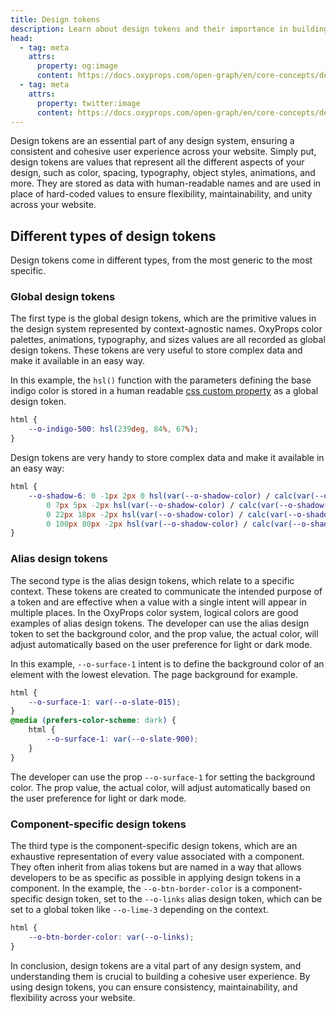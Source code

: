 ```yaml
---
title: Design tokens
description: Learn about design tokens and their importance in building a consistent and cohesive user experience across your website.
head:
  - tag: meta
    attrs:
      property: og:image
      content: https://docs.oxyprops.com/open-graph/en/core-concepts/design-tokens.png
  - tag: meta
    attrs:
      property: twitter:image
      content: https://docs.oxyprops.com/open-graph/en/core-concepts/design-tokens.png
---
```


Design tokens are an essential part of any design system, ensuring a consistent and cohesive user experience across your website. Simply put, design tokens are values that represent all the different aspects of your design, such as color, spacing, typography, object styles, animations, and more. They are stored as data with human-readable names and are used in place of hard-coded values to ensure flexibility, maintainability, and unity across your website.

## Different types of design tokens

Design tokens come in different types, from the most generic to the most specific.

### Global design tokens

The first type is the global design tokens, which are the primitive values in the design system represented by context-agnostic names. OxyProps color palettes, animations, typography, and sizes values are all recorded as global design tokens. These tokens are very useful to store complex data and make it available in an easy way.

In this example, the `hsl()` function with the parameters defining the base indigo color is stored in a human readable [css custom property](/en/core-concepts/css-custom-properties/) as a global design token.

```css title="Global design token"
html {
	--o-indigo-500: hsl(239deg, 84%, 67%);
}
```

Design tokens are very handy to store complex data and make it available in an easy way:

```css title="The --o-shadow-6 global design token"
html {
	--o-shadow-6: 0 -1px 2px 0 hsl(var(--o-shadow-color) / calc(var(--o-shadow-strength) + 2%)), 0 3px 2px -2px hsl(var(--o-shadow-color) / calc(var(--o-shadow-strength) + 3%)),
		0 7px 5px -2px hsl(var(--o-shadow-color) / calc(var(--o-shadow-strength) + 3%)), 0 12px 10px -2px hsl(var(--o-shadow-color) / calc(var(--o-shadow-strength) + 4%)),
		0 22px 18px -2px hsl(var(--o-shadow-color) / calc(var(--o-shadow-strength) + 5%)), 0 41px 33px -2px hsl(var(--o-shadow-color) / calc(var(--o-shadow-strength) + 6%)),
		0 100px 80px -2px hsl(var(--o-shadow-color) / calc(var(--o-shadow-strength) + 7%));
}
```

### Alias design tokens

The second type is the alias design tokens, which relate to a specific context. These tokens are created to communicate the intended purpose of a token and are effective when a value with a single intent will appear in multiple places. In the OxyProps color system, logical colors are good examples of alias design tokens. The developer can use the alias design token to set the background color, and the prop value, the actual color, will adjust automatically based on the user preference for light or dark mode.

In this example, `--o-surface-1` intent is to define the background color of an element with the lowest elevation. The page background for example.

```css title="Alias design token"
html {
	--o-surface-1: var(--o-slate-015);
}
@media (prefers-color-scheme: dark) {
	html {
		--o-surface-1: var(--o-slate-900);
	}
}
```

The developer can use the prop `--o-surface-1` for setting the background color. The prop value, the actual color, will adjust automatically based on the user preference for light or dark mode.

### Component-specific design tokens

The third type is the component-specific design tokens, which are an exhaustive representation of every value associated with a component. They often inherit from alias tokens but are named in a way that allows developers to be as specific as possible in applying design tokens in a component. In the example, the `--o-btn-border-color` is a component-specific design token, set to the `--o-links` alias design token, which can be set to a global token like `--o-lime-3` depending on the context.

```css title="Component-specific design token"
html {
	--o-btn-border-color: var(--o-links);
}
```

In conclusion, design tokens are a vital part of any design system, and understanding them is crucial to building a cohesive user experience. By using design tokens, you can ensure consistency, maintainability, and flexibility across your website.
